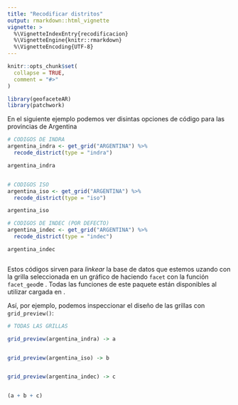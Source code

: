 ```yaml
---
title: "Recodificar distritos"
output: rmarkdown::html_vignette
vignette: >
  %\VignetteIndexEntry{recodificacion}
  %\VignetteEngine{knitr::rmarkdown}
  %\VignetteEncoding{UTF-8}
---
```


```r
knitr::opts_chunk$set(
  collapse = TRUE,
  comment = "#>"
)
```

```r
library(geofaceteAR)
library(patchwork)
```


En el siguiente ejemplo podemos ver disintas opciones de código para las provincias de Argentina

```r

# CODIGOS DE INDRA
argentina_indra <- get_grid("ARGENTINA") %>% 
  recode_district(type = "indra")

argentina_indra 


# CODIGOS ISO
argentina_iso <- get_grid("ARGENTINA") %>% 
  recode_district(type = "iso")

argentina_iso

# CODIGOS DE INDEC (POR DEFECTO)
argentina_indec <- get_grid("ARGENTINA") %>% 
  recode_district(type = "indec")

argentina_indec



```


Estos códigos sirven para _linkear_ la base de datos que estemos uzando con la grilla seleccionada en un gráfico de \pkg{ggplot2} haciendo `facet` con la función `facet_geo`de \pkg{geofacet}. Todas las funciones de este paquete están disponibles al utilizar cargada en \pkg{gepofaceteAR}. 

Así, por ejemplo, podemos inspeccionar el diseño de las grillas con `grid_preview()`:

```r



# TODAS LAS GRILLAS

grid_preview(argentina_indra) -> a


grid_preview(argentina_iso) -> b


grid_preview(argentina_indec) -> c


(a + b + c)





```



